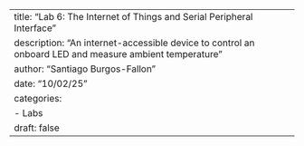 ---
title: "Lab 6: The Internet of Things and Serial Peripheral Interface"
description: "An internet-accessible device to control an onboard LED and measure ambient temperature"
author: "Santiago Burgos-Fallon"
date: "10/02/25"
categories:
  - Labs
draft: false
---